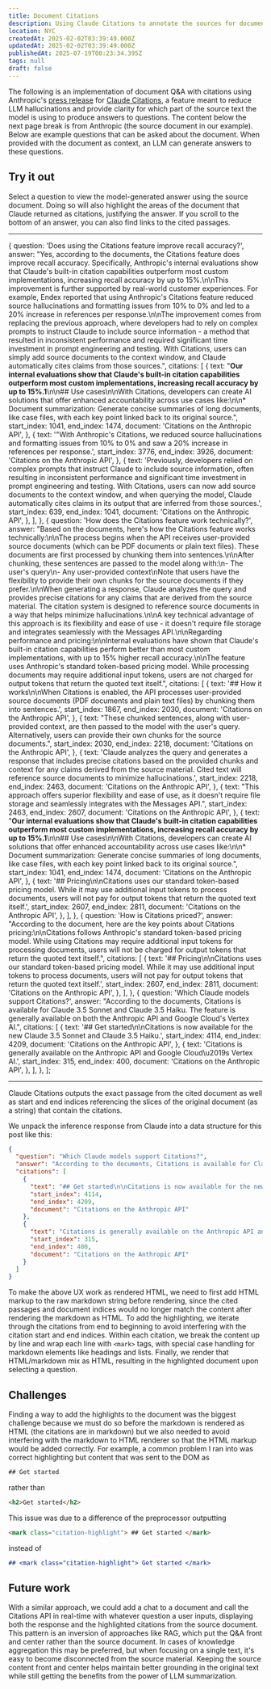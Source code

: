 ```yaml
---
title: Document Citations
description: Using Claude Citations to annotate the sources for document Q&A
location: NYC
createdAt: 2025-02-02T03:39:49.000Z
updatedAt: 2025-02-02T03:39:49.000Z
publishedAt: 2025-07-19T00:23:34.395Z
tags: null
draft: false
---
```


The following is an implementation of document Q&A with citations using Anthropic's [press release](https://www.anthropic.com/news/introducing-citations-api) for [Claude Citations](https://docs.anthropic.com/en/docs/build-with-claude/citations), a feature meant to reduce LLM hallucinations and provide clarity for which part of the source text the model is using to produce answers to questions.
The content below the next page break is from Anthropic (the source document in our example).
Below are example questions that can be asked about the document.
When provided with the document as context, an LLM can generate answers to these questions.

## Try it out

Select a question to view the model-generated answer using the source document.
Doing so will also highlight the areas of the document that Claude returned as citations, justifying the answer.
If you scroll to the bottom of an answer, you can also find links to the cited passages.

---

  {
    question: 'Does using the Citations feature improve recall accuracy?',
    answer:
      "Yes, according to the documents, the Citations feature does improve recall accuracy. Specifically, Anthropic's internal evaluations show that Claude's built-in citation capabilities outperform most custom implementations, increasing recall accuracy by up to 15%.\n\nThis improvement is further supported by real-world customer experiences. For example, Endex reported that using Anthropic's Citations feature reduced source hallucinations and formatting issues from 10% to 0% and led to a 20% increase in references per response.\n\nThe improvement comes from replacing the previous approach, where developers had to rely on complex prompts to instruct Claude to include source information - a method that resulted in inconsistent performance and required significant time investment in prompt engineering and testing. With Citations, users can simply add source documents to the context window, and Claude automatically cites claims from those sources.",
    citations: [
      {
        text: "**Our internal evaluations show that Claude's built-in citation capabilities outperform most custom implementations, increasing recall accuracy by up to 15%.1**\n\n## Use cases\n\nWith Citations, developers can create AI solutions that offer enhanced accountability across use cases like:\n\n*   Document summarization: Generate concise summaries of long documents, like case files, with each key point linked back to its original source.",
        start_index: 1041,
        end_index: 1474,
        document: 'Citations on the Anthropic API',
      },
      {
        text: '"With Anthropic\'s Citations, we reduced source hallucinations and formatting issues from 10% to 0% and saw a 20% increase in references per response.',
        start_index: 3776,
        end_index: 3926,
        document: 'Citations on the Anthropic API',
      },
      {
        text: 'Previously, developers relied on complex prompts that instruct Claude to include source information, often resulting in inconsistent performance and significant time investment in prompt engineering and testing. With Citations, users can now add source documents to the context window, and when querying the model, Claude automatically cites claims in its output that are inferred from those sources.',
        start_index: 639,
        end_index: 1041,
        document: 'Citations on the Anthropic API',
      },
    ],
  },
  {
    question: 'How does the Citations feature work technically?',
    answer:
      "Based on the documents, here's how the Citations feature works technically:\n\nThe process begins when the API receives user-provided source documents (which can be PDF documents or plain text files). These documents are first processed by chunking them into sentences.\n\nAfter chunking, these sentences are passed to the model along with:\n- The user's query\n- Any user-provided context\nNote that users have the flexibility to provide their own chunks for the source documents if they prefer.\n\nWhen generating a response, Claude analyzes the query and provides precise citations for any claims that are derived from the source material. The citation system is designed to reference source documents in a way that helps minimize hallucinations.\n\nA key technical advantage of this approach is its flexibility and ease of use - it doesn't require file storage and integrates seamlessly with the Messages API.\n\nRegarding performance and pricing:\n\nInternal evaluations have shown that Claude's built-in citation capabilities perform better than most custom implementations, with up to 15% higher recall accuracy.\n\nThe feature uses Anthropic's standard token-based pricing model. While processing documents may require additional input tokens, users are not charged for output tokens that return the quoted text itself.",
    citations: [
      {
        text: '## How it works\n\nWhen Citations is enabled, the API processes user-provided source documents (PDF documents and plain text files) by chunking them into sentences.',
        start_index: 1867,
        end_index: 2030,
        document: 'Citations on the Anthropic API',
      },
      {
        text: "These chunked sentences, along with user-provided context, are then passed to the model with the user's query. Alternatively, users can provide their own chunks for the source documents.",
        start_index: 2030,
        end_index: 2218,
        document: 'Citations on the Anthropic API',
      },
      {
        text: 'Claude analyzes the query and generates a response that includes precise citations based on the provided chunks and context for any claims derived from the source material. Cited text will reference source documents to minimize hallucinations.',
        start_index: 2218,
        end_index: 2463,
        document: 'Citations on the Anthropic API',
      },
      {
        text: "This approach offers superior flexibility and ease of use, as it doesn't require file storage and seamlessly integrates with the Messages API.",
        start_index: 2463,
        end_index: 2607,
        document: 'Citations on the Anthropic API',
      },
      {
        text: "**Our internal evaluations show that Claude's built-in citation capabilities outperform most custom implementations, increasing recall accuracy by up to 15%.1**\n\n## Use cases\n\nWith Citations, developers can create AI solutions that offer enhanced accountability across use cases like:\n\n*   Document summarization: Generate concise summaries of long documents, like case files, with each key point linked back to its original source.",
        start_index: 1041,
        end_index: 1474,
        document: 'Citations on the Anthropic API',
      },
      {
        text: '## Pricing\n\nCitations uses our standard token-based pricing model. While it may use additional input tokens to process documents, users will not pay for output tokens that return the quoted text itself.',
        start_index: 2607,
        end_index: 2811,
        document: 'Citations on the Anthropic API',
      },
    ],
  },
  {
    question: 'How is Citations priced?',
    answer:
      "According to the document, here are the key points about Citations pricing:\n\nCitations follows Anthropic's standard token-based pricing model. While using Citations may require additional input tokens for processing documents, users will not be charged for output tokens that return the quoted text itself.",
    citations: [
      {
        text: '## Pricing\n\nCitations uses our standard token-based pricing model. While it may use additional input tokens to process documents, users will not pay for output tokens that return the quoted text itself.',
        start_index: 2607,
        end_index: 2811,
        document: 'Citations on the Anthropic API',
      },
    ],
  },
  {
    question: 'Which Claude models support Citations?',
    answer:
      "According to the documents, Citations is available for Claude 3.5 Sonnet and Claude 3.5 Haiku. The feature is generally available on both the Anthropic API and Google Cloud's Vertex AI.",
    citations: [
      {
        text: '## Get started\n\nCitations is now available for the new Claude 3.5 Sonnet and Claude 3.5 Haiku.',
        start_index: 4114,
        end_index: 4209,
        document: 'Citations on the Anthropic API',
      },
      {
        text: 'Citations is generally available on the Anthropic API and Google Cloud\u2019s Vertex AI.',
        start_index: 315,
        end_index: 400,
        document: 'Citations on the Anthropic API',
      },
    ],
  },
];


<DocumentCitations
  qaPairs={qaPairs}
  sourcePath="2025/document-citations/source.md"
/>

---

Claude Citations outputs the exact passage from the cited document as well as start and end indices referencing the slices of the original document (as a string) that contain the citations.

We unpack the inference response from Claude into a data structure for this post like this:

```json
{
  "question": "Which Claude models support Citations?",
  "answer": "According to the documents, Citations is available for Claude 3.5 Sonnet and Claude 3.5 Haiku. The feature is generally available on both the Anthropic API and Google Cloud's Vertex AI.",
  "citations": [
    {
      "text": "## Get started\n\nCitations is now available for the new Claude 3.5 Sonnet and Claude 3.5 Haiku.",
      "start_index": 4114,
      "end_index": 4209,
      "document": "Citations on the Anthropic API"
    },
    {
      "text": "Citations is generally available on the Anthropic API and Google Cloud\u2019s Vertex AI.",
      "start_index": 315,
      "end_index": 400,
      "document": "Citations on the Anthropic API"
    }
  ]
}
```

To make the above UX work as rendered HTML, we need to first add HTML markup to the raw markdown string before rendering, since the cited passages and document indices would no longer match the content after rendering the markdown as HTML.
To add the highlighting, we iterate through the citations from end to beginning to avoid interfering with the citation start and end indices.
Within each citation, we break the content up by line and wrap each line with `<mark>` tags, with special case handling for markdown elements like headings and lists.
Finally, we render that HTML/markdown mix as HTML, resulting in the highlighted document upon selecting a question.

## Challenges

Finding a way to add the highlights to the document was the biggest challenge because we must do so before the markdown is rendered as HTML (the citations are in markdown) but we also needed to avoid interfering with the markdown to HTML renderer so that the HTML markup would be added correctly. For example, a common problem I ran into was correct highlighting but content that was sent to the DOM as

```html
## Get started
```

rather than

```html
<h2>Get started</h2>
```

This issue was due to a difference of the preprocessor outputting

```md
<mark class="citation-highlight"> ## Get started </mark>
```

instead of

```md
## <mark class="citation-highlight"> Get started </mark>
```

## Future work

With a similar approach, we could add a chat to a document and call the Citations API in real-time with whatever question a user inputs, displaying both the response and the highlighted citations from the source document.
This pattern is an inversion of approaches like RAG, which put the Q&A front and center rather than the source document.
In cases of knowledge aggregation this may be preferred, but when focusing on a single text, it's easy to become disconnected from the source material.
Keeping the source content front and center helps maintain better grounding in the original text while still getting the benefits from the power of LLM summarization.
